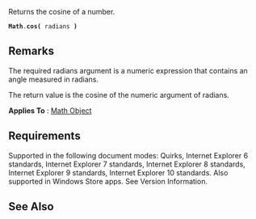 Returns the cosine of a number.

 '''Math'''.'''cos(''' radians ''')'''

==Remarks==
The required radians argument is a numeric expression that contains an angle measured in radians.

The return value is the cosine of the numeric argument of radians.

'''Applies To''' : [[javascript/Math|Math Object]]


==Requirements==
Supported in the following document modes: Quirks, Internet Explorer 6 standards, Internet Explorer 7 standards, Internet Explorer 8 standards, Internet Explorer 9 standards, Internet Explorer 10 standards. Also supported in Windows Store apps. See Version Information.


==See Also==

              

              

              

              

              
